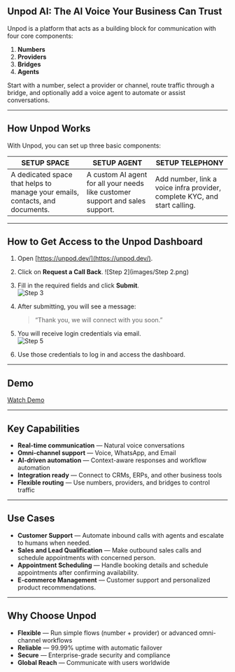## Unpod AI: The AI Voice Your Business Can Trust

Unpod is a platform that acts as a building block for communication with four core components:

1. **Numbers**
2. **Providers**
3. **Bridges**
4. **Agents**

Start with a number, select a provider or channel, route traffic through a bridge, and optionally add a voice agent to automate or assist conversations.

---

## How Unpod Works

With Unpod, you can set up three basic components:

| **SETUP SPACE** | **SETUP AGENT** | **SETUP TELEPHONY** |
|-----------------|-----------------|----------------------|
| A dedicated space that helps to manage your emails, contacts, and documents. | A custom AI agent for all your needs like customer support and sales support. | Add number, link a voice infra provider, complete KYC, and start calling. |


---

## How to Get Access to the Unpod Dashboard

1. Open [https://unpod.dev/](https://unpod.dev/).
2. Click on **Request a Call Back**.
![Step 2](images/Step 2.png)

3. Fill in the required fields and click **Submit**.  
![Step 3](images/2:intro.png)

4. After submitting, you will see a message:  
   > “Thank you, we will connect with you soon.”  
5. You will receive login credentials via email.  
![Step 5](images/3?intro.png)

6. Use those credentials to log in and access the dashboard.  

---

## Demo

[Watch Demo](https://drive.google.com/file/d/1SFkcnSLwcDqQG8Q4VwjABVDYpNQVMSPO/view?usp=drive_link)

---

## Key Capabilities

- **Real-time communication** — Natural voice conversations  
- **Omni-channel support** — Voice, WhatsApp, and Email  
- **AI-driven automation** — Context-aware responses and workflow automation  
- **Integration ready** — Connect to CRMs, ERPs, and other business tools  
- **Flexible routing** — Use numbers, providers, and bridges to control traffic  

---

## Use Cases

- **Customer Support** — Automate inbound calls with agents and escalate to humans when needed.  
- **Sales and Lead Qualification** — Make outbound sales calls and schedule appointments with concerned person.  
- **Appointment Scheduling** — Handle booking details and schedule appointments after confirming availability.  
- **E-commerce Management** — Customer support and personalized product recommendations.  

---

## Why Choose Unpod

- **Flexible** — Run simple flows (number + provider) or advanced omni-channel workflows  
- **Reliable** — 99.99% uptime with automatic failover  
- **Secure** — Enterprise-grade security and compliance  
- **Global Reach** — Communicate with users worldwide  
